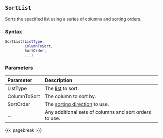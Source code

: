 ## `SortList` {#batch-sortlist}

Sorts the specified list using a series of columns and sorting orders.

### Syntax {-}

``` .lua
SortList(ListType,
         ColumnToSort,
         SortOrder,
         ...) 
```

### Parameters {-}

| **Parameter** | **Description**
| :-- | :-- |
| ListType | The [list](#listtype) to sort.
| ColumnToSort | The column to sort by.
| SortOrder | The [sorting direction](#sortorder) to use.
| ... | Any additional sets of columns and sort orders to use.

{{< pagebreak >}}